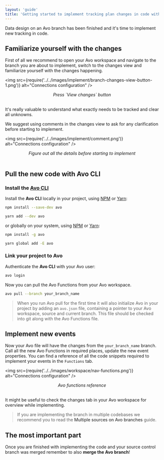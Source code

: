 ```yaml
---
layout: 'guide'
title: 'Getting started to implement tracking plan changes in code with Avo'
---
```



Data design on an Avo branch has been finished and it's time to implement new tracking in code.

## Familiarize yourself with the changes

First of all we recommend to open your Avo workspace and navigate to the branch you are about to implement, switch to the changes view and familiarize yourself with the changes happening.

<img
  src={require('../../images/implement/branch-changes-view-button-1.png')}
  alt="Connections configuration"
/>
<center>
  <i>Press `View changes` button</i>
</center>
<br />

It's really valuable to understand what exactly needs to be tracked and clear all
unknowns.

We suggest using comments in the changes view to ask for any clarification before starting to implement.

<img
  src={require('../../images/implement/comment.png')}
  alt="Connections configuration"
/>
<center>
  <i>Figure out all the details before starting to implement</i>
</center>
<br />

## Pull the new code with Avo CLI

### Install the [Avo CLI](https://www.npmjs.com/package/avo)

Install the **Avo CLI** locally in your project, using [NPM](https://www.npmjs.com/get-npm) or [Yarn](https://classic.yarnpkg.com/en/docs/install):

```bash
npm install --save-dev avo
```

```bash
yarn add --dev avo
```

or globally on your system, using [NPM](https://www.npmjs.com/get-npm) or [Yarn](https://classic.yarnpkg.com/en/docs/install):

```bash
npm install -g avo
```

```bash
yarn global add -E avo
```

### Link your project to Avo

Authenticate the **Avo CLI** with your Avo user:

```bash
avo login
```

Now you can pull the Avo Functions from your Avo workspace.

```bash
avo pull --branch your_branch_name
```

> When you run Avo pull for the first time it will also initialize Avo in your project by adding an `avo.json` file, containing a pointer to your Avo workspace, source and current branch. This file should be checked into git along with the Avo Functions file.

## Implement new events

Now your Avo file will have the changes from the `your_branch_name` branch. Call all the new Avo Functions in required places, update the new event properties. You can find a reference of all the code snippets required to implement your events in the `Functions` tab.

<img
  src={require('../../images/workspace/nav-functions.png')}
  alt="Connections configuration"
/>
<center>
  <i>Avo functions reference</i>
</center>
<br />

It might be useful to check the changes tab in your Avo workspace for overview while implementing.

> If you are implementing the branch in multiple codebases we recommend you to read the <Link passHref href="/data-design/multiple-sources-on-avo-branches"><a>Multiple sources on Avo branches</a></Link> guide.

## The most important part

Once you are finished with implementing the code and your source control branch was merged remember to also **merge the Avo branch**!
